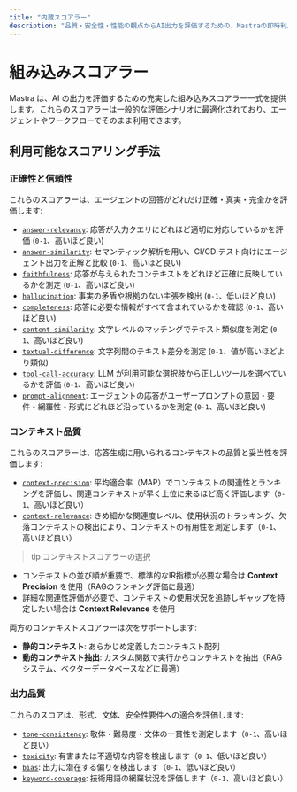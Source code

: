 ```yaml
---
title: "内蔵スコアラー"
description: "品質・安全性・性能の観点からAI出力を評価するための、Mastraの即時利用可能なスコアラーの概要。"
---
```


# 組み込みスコアラー

Mastra は、AI の出力を評価するための充実した組み込みスコアラー一式を提供します。これらのスコアラーは一般的な評価シナリオに最適化されており、エージェントやワークフローでそのまま利用できます。

## 利用可能なスコアリング手法

### 正確性と信頼性

これらのスコアラーは、エージェントの回答がどれだけ正確・真実・完全かを評価します:

- [`answer-relevancy`](/reference/scorers/answer-relevancy): 応答が入力クエリにどれほど適切に対応しているかを評価 (`0-1`、高いほど良い)
- [`answer-similarity`](/reference/scorers/answer-similarity): セマンティック解析を用い、CI/CD テスト向けにエージェント出力を正解と比較 (`0-1`、高いほど良い)
- [`faithfulness`](/reference/scorers/faithfulness): 応答が与えられたコンテキストをどれほど正確に反映しているかを測定 (`0-1`、高いほど良い)
- [`hallucination`](/reference/scorers/hallucination): 事実の矛盾や根拠のない主張を検出 (`0-1`、低いほど良い)
- [`completeness`](/reference/scorers/completeness): 応答に必要な情報がすべて含まれているかを確認 (`0-1`、高いほど良い)
- [`content-similarity`](/reference/scorers/content-similarity): 文字レベルのマッチングでテキスト類似度を測定 (`0-1`、高いほど良い)
- [`textual-difference`](/reference/scorers/textual-difference): 文字列間のテキスト差分を測定 (`0-1`、値が高いほどより類似)
- [`tool-call-accuracy`](/reference/scorers/tool-call-accuracy): LLM が利用可能な選択肢から正しいツールを選べているかを評価 (`0-1`、高いほど良い)
- [`prompt-alignment`](/reference/scorers/prompt-alignment): エージェントの応答がユーザープロンプトの意図・要件・網羅性・形式にどれほど沿っているかを測定 (`0-1`、高いほど良い)

### コンテキスト品質

これらのスコアラーは、応答生成に用いられるコンテキストの品質と妥当性を評価します:

- [`context-precision`](/reference/scorers/context-precision): 平均適合率（MAP）でコンテキストの関連性とランキングを評価し、関連コンテキストが早く上位に来るほど高く評価します（`0-1`、高いほど良い）
- [`context-relevance`](/reference/scorers/context-relevance): きめ細かな関連度レベル、使用状況のトラッキング、欠落コンテキストの検出により、コンテキストの有用性を測定します（`0-1`、高いほど良い）

> tip コンテキストスコアラーの選択

- コンテキストの並び順が重要で、標準的なIR指標が必要な場合は **Context Precision** を使用（RAGのランキング評価に最適）
- 詳細な関連性評価が必要で、コンテキストの使用状況を追跡しギャップを特定したい場合は **Context Relevance** を使用

両方のコンテキストスコアラーは次をサポートします:

- **静的コンテキスト**: あらかじめ定義したコンテキスト配列
- **動的コンテキスト抽出**: カスタム関数で実行からコンテキストを抽出（RAGシステム、ベクターデータベースなどに最適）

### 出力品質

これらのスコアは、形式、文体、安全性要件への適合を評価します:

- [`tone-consistency`](/reference/scorers/tone-consistency): 敬体・難易度・文体の一貫性を測定します（`0-1`、高いほど良い）
- [`toxicity`](/reference/scorers/toxicity): 有害または不適切な内容を検出します（`0-1`、低いほど良い）
- [`bias`](/reference/scorers/bias): 出力に潜在する偏りを検出します（`0-1`、低いほど良い）
- [`keyword-coverage`](/reference/scorers/keyword-coverage): 技術用語の網羅状況を評価します（`0-1`、高いほど良い）